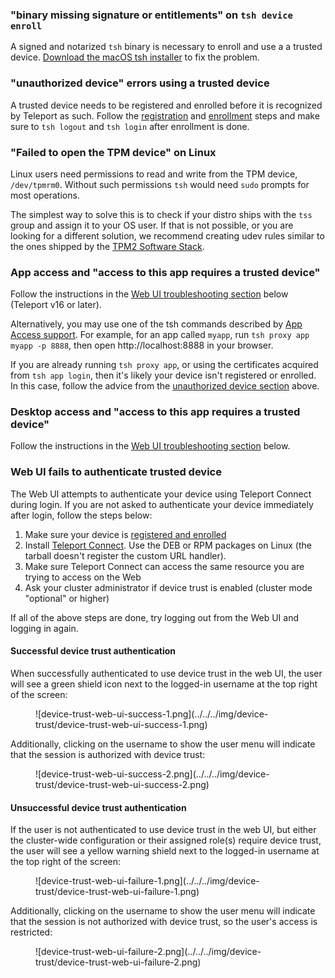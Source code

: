 ### "binary missing signature or entitlements" on `tsh device enroll`

A signed and notarized `tsh` binary is necessary to enroll and use a a trusted
device. [Download the macOS tsh installer](../../installation.mdx#macos) to fix
the problem.

### "unauthorized device" errors using a trusted device

A trusted device needs to be registered and enrolled before it is recognized by
Teleport as such. Follow the [registration](../../admin-guides/access-controls/device-trust/device-management.mdx) and
[enrollment](../../admin-guides/access-controls/device-trust/device-management.mdx) steps
and make sure to `tsh logout` and `tsh login` after enrollment is done.

### "Failed to open the TPM device" on Linux

Linux users need permissions to read and write from the TPM device, `/dev/tpmrm0`.
Without such permissions `tsh` would need `sudo` prompts for most operations.

The simplest way to solve this is to check if your distro ships with the `tss`
group and assign it to your OS user. If that is not possible, or you are looking
for a different solution, we recommend creating udev rules similar to the ones
shipped by the [TPM2 Software Stack](
https://github.com/tpm2-software/tpm2-tss/blob/ede63dd1ac1f0a46029d457304edcac2162bfab8/dist/tpm-udev.rules#L4).

### App access and "access to this app requires a trusted device"

Follow the instructions in the [Web UI troubleshooting section](
#web-ui-fails-to-authenticate-trusted-device) below (Teleport v16 or later).

Alternatively, you may use one of the tsh commands described by
[App Access support](../../admin-guides/access-controls/device-trust/enforcing-device-trust.mdx).
For example, for an app called `myapp`, run `tsh proxy app myapp -p 8888`, then
open http://localhost:8888 in your browser.

If you are already running `tsh proxy app`, or using the certificates acquired
from `tsh app login`, then it's likely your device isn't registered or enrolled.
In this case, follow the advice from the [unauthorized device section](
#unauthorized-device-errors-using-a-trusted-device) above.

### Desktop access and "access to this app requires a trusted device"

Follow the instructions in the [Web UI troubleshooting section](
#web-ui-fails-to-authenticate-trusted-device) below.

### Web UI fails to authenticate trusted device

The Web UI attempts to authenticate your device using Teleport Connect during
login. If you are not asked to authenticate your device immediately after login,
follow the steps below:

1. Make sure your device is [registered and enrolled](
   ../../admin-guides/access-controls/device-trust/device-management.mdx#register-a-trusted-device)
2. Install [Teleport Connect](
   ../../connect-your-client/teleport-connect.mdx#installation--upgrade).
   Use the DEB or RPM packages on Linux (the tarball doesn't register the custom
   URL handler).
3. Make sure Teleport Connect can access the same resource you are trying to
   access on the Web
4. Ask your cluster administrator if device trust is enabled (cluster mode
   "optional" or higher)

If all of the above steps are done, try logging out from the Web UI and logging
in again.

#### Successful device trust authentication

When successfully authenticated to use device trust in the web UI, the user will see a green
shield icon next to the logged-in username at the top right of the screen:

<Figure width="257" height="76" bordered>
![device-trust-web-ui-success-1.png](../../../img/device-trust/device-trust-web-ui-success-1.png)
</Figure>

Additionally, clicking on the username to show the user menu will indicate that the session
is authorized with device trust:

<Figure width="306" height="346" bordered>
![device-trust-web-ui-success-2.png](../../../img/device-trust/device-trust-web-ui-success-2.png)
</Figure>

#### Unsuccessful device trust authentication

If the user is not authenticated to use device trust in the web UI, but either the cluster-wide
configuration or their assigned role(s) require device trust, the user will see a yellow warning
shield next to the logged-in username at the top right of the screen:

<Figure width="207" height="70" bordered>
![device-trust-web-ui-failure-1.png](../../../img/device-trust/device-trust-web-ui-failure-1.png)
</Figure>

Additionally, clicking on the username to show the user menu will indicate that the session is not
authorized with device trust, so the user's access is restricted:

<Figure width="304" height="368" bordered>
![device-trust-web-ui-failure-2.png](../../../img/device-trust/device-trust-web-ui-failure-2.png)
</Figure>